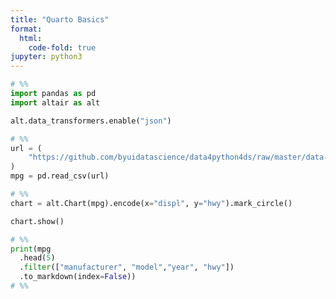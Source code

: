 ```yaml
---
title: "Quarto Basics"
format:
  html:
    code-fold: true
jupyter: python3
---
```


```python
# %%
import pandas as pd
import altair as alt

alt.data_transformers.enable("json")

# %%
url = (
    "https://github.com/byuidatascience/data4python4ds/raw/master/data-raw/mpg/mpg.csv"
)
mpg = pd.read_csv(url)

# %%
chart = alt.Chart(mpg).encode(x="displ", y="hwy").mark_circle()

chart.show()

# %%
print(mpg
  .head(5)
  .filter(["manufacturer", "model","year", "hwy"])
  .to_markdown(index=False))
# %%
```
